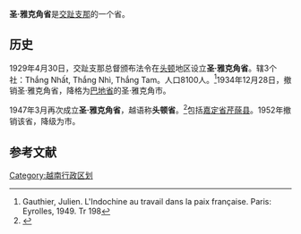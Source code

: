 '''圣·雅克角省'''是[[交趾支那|交趾支那]]的一个省。
==历史== 
1929年4月30日，交趾支那总督颁布法令在[[头顿|头顿]]地区设立'''圣·雅克角省'''。辖3个社：Thắng Nhất, Thắng Nhì, Thắng Tam。人口8100人。<ref>Gauthier, Julien. L'Indochine au travail dans la paix française. Paris: Eyrolles, 1949. Tr 198</ref>1934年12月28日，撤销圣·雅克角省，降格为[[巴地省|巴地省]]的圣·雅克角市。

1947年3月再次成立'''圣·雅克角省'''，越语称'''头顿省'''。<ref>{{Cite journal|url=|author=舒全智|title=1945-1975年的越南行政区划|journal=东南亚纵横|issn=1003-2479|date=2012|issue=9|id={{CNKI|DLYZ201209008|CJFD}}. {{CQVIP|43727371}} }}</ref>包括[[嘉定省|嘉定省]][[芹蒢县|芹蒢县]]。1952年撤销该省，降级为市。

==参考文献==
<references/>
[[Category:越南行政区划|Category:越南行政区划]]